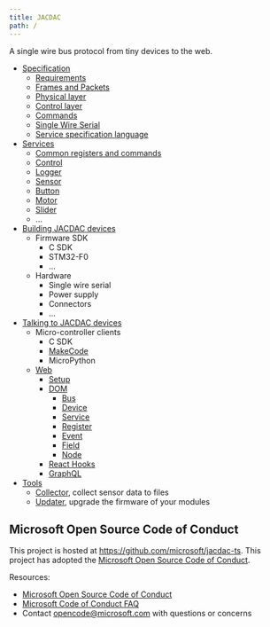 ```yaml
---
title: JACDAC
path: /
---
```


A single wire bus protocol from tiny devices to the web.

<DeviceList />

* [Specification](/spec/)
    * [Requirements](/spec/requirements)
    * [Frames and Packets](/spec/frames-and-packets)
    * [Physical layer](/spec/physical-layer)
    * [Control layer](/spec/control-layer)
    * [Commands](/spec/commands)
    * [Single Wire Serial](/spec/single-wire-serial)
    * [Service specification language](/service-spec-language)
* [Services](/services)
    * [Common registers and commands](/services/_base)
    * [Control](/services/control)
    * [Logger](/services/logger)
    * [Sensor](/services/_sensor)
    * [Button](/services/button)
    * [Motor](/services/motor)
    * [Slider](/services/slider)
    * ...
* [Building JACDAC devices](/servers)
    * Firmware SDK
        * C SDK
        * STM32-F0
        * ...
    * Hardware
        * Single wire serial
        * Power supply
        * Connectors
        * ...
* [Talking to JACDAC devices](/clients)
    * Micro-controller clients
        * C SDK
        * [MakeCode](/clients/hardware/makecode)
        * MicroPython
    * [Web](/clients/web)
        * [Setup](/clients/web/setup)
        * [DOM](/clients/web/dom)
            * [Bus](/clients/web/dom/bus)
            * [Device](/clients/web/dom/device)
            * [Service](/clients/web/dom/service)
            * [Register](/clients/web/dom/register)
            * [Event](/clients/web/dom/event)
            * [Field](/clients/web/dom/field)
            * [Node](/clients/web/dom/node)
        * [React Hooks](/clients/web/react)
        * [GraphQL](/clients/web/graphql)
* [Tools](/tools)
    * [Collector](/tools/collector), collect sensor data to files
    * [Updater](/tools/updater), upgrade the firmware of your modules

## Microsoft Open Source Code of Conduct

This project is hosted at https://github.com/microsoft/jacdac-ts. This project has adopted the [Microsoft Open Source Code of Conduct](https://opensource.microsoft.com/codeofconduct/).

Resources:

- [Microsoft Open Source Code of Conduct](https://opensource.microsoft.com/codeofconduct/)
- [Microsoft Code of Conduct FAQ](https://opensource.microsoft.com/codeofconduct/faq/)
- Contact [opencode@microsoft.com](mailto:opencode@microsoft.com) with questions or concerns
